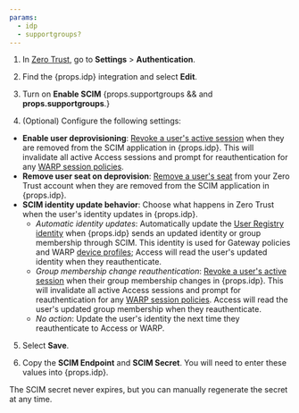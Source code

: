 ```yaml
---
params:
  - idp
  - supportgroups?
---
```



1. In [Zero Trust](https://one.dash.cloudflare.com), go to **Settings** > **Authentication**.

2. Find the {props.idp} integration and select **Edit**.

3. Turn on **Enable SCIM** {props.supportgroups && <span> and <strong>props.supportgroups</strong>.</span>}

4. (Optional) Configure the following settings:

* **Enable user deprovisioning**: [Revoke a user's active session](/cloudflare-one/identity/users/session-management/#per-user) when they are removed from the SCIM application in {props.idp}. This will invalidate all active Access sessions and prompt for reauthentication for any [WARP session policies](/cloudflare-one/connections/connect-devices/warp/configure-warp/warp-sessions/).
* **Remove user seat on deprovision**: [Remove a user's seat](/cloudflare-one/identity/users/seat-management/) from your Zero Trust account when they are removed from the SCIM application in {props.idp}.
* **SCIM identity update behavior**: Choose what happens in Zero Trust when the user's identity updates in {props.idp}.
	- _Automatic identity updates_: Automatically update the [User Registry identity](/cloudflare-one/insights/logs/users/) when {props.idp} sends an updated identity or group membership through SCIM. This identity is used for Gateway policies and WARP [device profiles](/cloudflare-one/connections/connect-devices/warp/configure-warp/device-profiles/); Access will read the user's updated identity when they reauthenticate.
	- _Group membership change reauthentication_: [Revoke a user's active session](/cloudflare-one/identity/users/session-management/#per-user) when their group membership changes in {props.idp}. This will invalidate all active Access sessions and prompt for reauthentication for any [WARP session policies](/cloudflare-one/connections/connect-devices/warp/configure-warp/warp-sessions/). Access will read the user's updated group membership when they reauthenticate.
	- _No action_: Update the user's identity the next time they reauthenticate to Access or WARP.

5. Select **Save**.

6. Copy the **SCIM Endpoint** and **SCIM Secret**. You will need to enter these values into {props.idp}.

The SCIM secret never expires, but you can manually regenerate the secret at any time.
